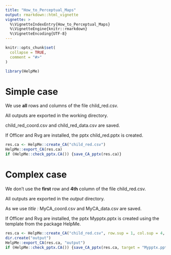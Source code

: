 ```yaml
---
title: "How_to_Perceptual_Maps"
output: rmarkdown::html_vignette
vignette: >
  %\VignetteIndexEntry{How_to_Perceptual_Maps}
  %\VignetteEngine{knitr::rmarkdown}
  %\VignetteEncoding{UTF-8}
---
```


```r
knitr::opts_chunk$set(
  collapse = TRUE,
  comment = "#>"
)
```

```r
library(HelpMe)
```

# Simple case

We use **all** rows and columns of the file child_red.csv.

All outputs are exported in the working directory.

child_red_coord.csv and child_red_data.csv are saved.

If Officer and Rvg are installed, the pptx child_red.pptx is created.

```r
res.ca <- HelpMe::create_CA("child_red.csv")
HelpMe::export_CA(res.ca)
if (HelpMe::check_pptx.CA()) {save_CA_pptx(res.ca)}
```

# Complex case

We don't use the **first** row and **4th** column of the file child_red.csv.

All outputs are exported in the *output* directory.

As we use *title :* MyCA_coord.csv and MyCA_data.csv are saved.

If Officer and Rvg are installed, the pptx Mypptx.pptx is created using the template from the package HelpMe.

```r
res.ca <- HelpMe::create_CA("child_red.csv", row.sup = 1, col.sup = 4, title = "MyCA")
dir.create("output")
HelpMe::export_CA(res.ca, "output")
if (HelpMe::check_pptx.CA()) {save_CA_pptx(res.ca, target = "Mypptx.pptx", usetemplate = TRUE)}
```
